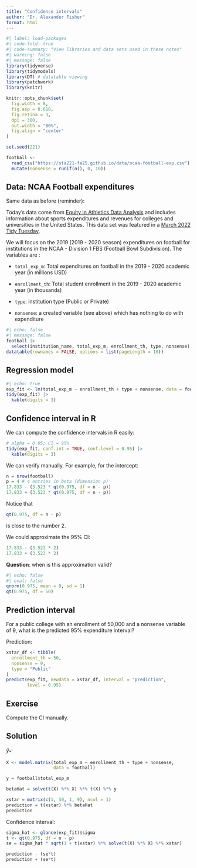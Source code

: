 ```yaml
---
title: "Confidence intervals"
author: "Dr. Alexander Fisher"
format: html
---
```


\newcommand{\by}{\boldsymbol{y}}
\newcommand{\hby}{\hat{\boldsymbol{y}}}
\newcommand{\bone}{\boldsymbol{1}}
\newcommand{\bx}{\boldsymbol{x}}
\newcommand{\bX}{\boldsymbol{X}}
\newcommand{\be}{\boldsymbol{\varepsilon}}
\newcommand{\hbe}{\hat{\be}}
\newcommand{\bzero}{\boldsymbol{0}}
\newcommand{\identity}{\boldsymbol{I}}

```r
#| label: load-packages
#| code-fold: true
#| code-summary: "View libraries and data sets used in these notes"
#| warning: false
#| message: false
library(tidyverse)
library(tidymodels)
library(DT) # datatable viewing
library(patchwork)
library(knitr)

knitr::opts_chunk$set(
  fig.width = 8,
  fig.asp = 0.618,
  fig.retina = 3,
  dpi = 300,
  out.width = "80%",
  fig.align = "center"
)

set.seed(221)

football <- 
  read_csv("https://sta221-fa25.github.io/data/ncaa-football-exp.csv") |>
  mutate(nonsense = runif(n(), 0, 10))
```

## Data: NCAA Football expenditures {.midi}

Same data as before (reminder):

Today's data come from [Equity in Athletics Data Analysis](https://ope.ed.gov/athletics/#/datafile/list) and includes information about sports expenditures and revenues for colleges and universities in the United States. This data set was featured in a [March 2022 Tidy Tuesday](https://github.com/rfordatascience/tidytuesday/blob/master/data/2022/2022-03-29/readme.md).

We will focus on the 2019 (2019 - 2020 season) expenditures on football for institutions in the NCAA - Division 1 FBS (Football Bowl Subdivision). The variables are :

-   `total_exp_m`: Total expenditures on football in the 2019 - 2020 academic year (in millions USD)

-   `enrollment_th`: Total student enrollment in the 2019 - 2020 academic year (in thousands)

-   `type`: institution type (Public or Private)

- `nonsense`: a created variable (see above) which has nothing to do with expenditure

```r
#| echo: false
#| message: false
football |>
  select(institution_name, total_exp_m, enrollment_th, type, nonsense) |>
datatable(rownames = FALSE, options = list(pageLength = 10))
```

## Regression model

```r
#| echo: true
exp_fit <- lm(total_exp_m ~ enrollment_th + type + nonsense, data = football)
tidy(exp_fit) |>
  kable(digits = 3)
```
## Confidence interval in R

We can compute the confidence intervals in R easily:

```r
# alpha = 0.05; CI = 95%
tidy(exp_fit, conf.int = TRUE, conf.level = 0.95) |> 
  kable(digits = 3)
```

We can verify manually. For example, for the intercept:

```r
n = nrow(football)
p = 4 # 4 entries in beta (dimension p)
17.833 - (3.523 * qt(0.975, df = n - p))
17.833 + (3.523 * qt(0.975, df = n - p))
```

Notice that 

```r
qt(0.975, df = n - p)
```
is close to the number 2. 

We could approximate the 95% CI:

```r
17.833 - (3.523 * 2)
17.833 + (3.523 * 2)
```

**Question**: when is this approximation valid?

```r
#| echo: false
#| eval: false
qnorm(0.975, mean = 0, sd = 1)
qt(0.975, df = 50) 
```

## Prediction interval

For a public college with an enrollment of 50,000 and a nonsense variable of 9, what is the predicted 95% expenditure interval?

Prediction:
```r
xstar_df <- tibble(
  enrollment_th = 50,
  nonsense = 9,
  type = "Public"
)
predict(exp_fit, newdata = xstar_df, interval = "prediction",
        level = 0.95)
```


::: panel-tabset
## Exercise

Compute the CI manually.

## Solution

$\hat{y}_*$:

```r
X <- model.matrix(total_exp_m ~ enrollment_th + type + nonsense, 
                  data = football)

y = football$total_exp_m

betaHat = solve(t(X) %*% X) %*% t(X) %*% y

xstar = matrix(c(1, 50, 1, 9), ncol = 1)
prediction = t(xstar) %*% betaHat
prediction
```

Confidence interval: 

```r
sigma_hat <- glance(exp_fit)$sigma
t <- qt(0.975, df = n - p)
se = sigma_hat * sqrt(1 + t(xstar) %*% solve(t(X) %*% X) %*% xstar)

prediction - (se*t)
prediction + (se*t)
```


:::

